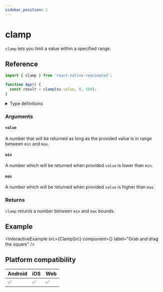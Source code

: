 ```yaml
---
sidebar_position: 2
---
```


# clamp

`clamp` lets you limit a value within a specified range.

## Reference

```jsx
import { clamp } from 'react-native-reanimated';

function App() {
  const result = clamp(sv.value, 0, 100);
}
```

<details>
<summary>Type definitions</summary>

```typescript
function clamp(value: number, min: number, max: number): number;
```

</details>

### Arguments

#### `value`

A number that will be returned as long as the provided value is in range between `min` and `max`.

#### `min`

A number which will be returned when provided `value` is lower than `min`.

#### `max`

A number which will be returned when provided `value` is higher than `max`.

### Returns

`clamp` returns a number between `min` and `max` bounds.

## Example


<InteractiveExample
  src={ClampSrc}
  component={<Clamp />}
  label="Grab and drag the square"
/>

## Platform compatibility

<div className="platform-compatibility">

| Android | iOS | Web |
| ------- | --- | --- |
| ✅      | ✅  | ✅  |

</div>
